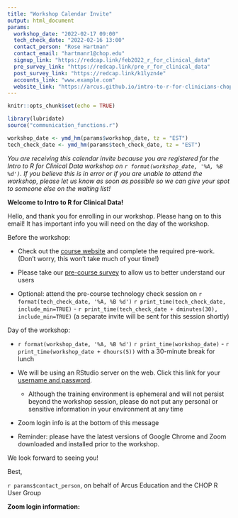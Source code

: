 ```yaml
---
title: "Workshop Calendar Invite"
output: html_document
params:
  workshop_date: "2022-02-17 09:00"
  tech_check_date: "2022-02-16 13:00"
  contact_person: "Rose Hartman"
  contact_email: "hartmanr1@chop.edu"
  signup_link: "https://redcap.link/feb2022_r_for_clinical_data"
  pre_survey_link: "https://redcap.link/pre_r_for_clinical_data"
  post_survey_link: "https://redcap.link/k1lyzn4e"
  accounts_link: "www.example.com"
  website_link: "https://arcus.github.io/intro-to-r-for-clinicians-chop/"
---
```


```r
knitr::opts_chunk$set(echo = TRUE)

library(lubridate)
source("communication_functions.r")

workshop_date <- ymd_hm(params$workshop_date, tz = "EST")
tech_check_date <- ymd_hm(params$tech_check_date, tz = "EST")
```
*You are receiving this calendar invite because you are registered for the Intro to R for Clinical Data workshop on `r format(workshop_date, '%A, %B %d')`. If you believe this is in error or if you are unable to attend the workshop, please let us know as soon as possible so we can give your spot to someone else on the waiting list!*
 
**Welcome to Intro to R for Clinical Data!**

Hello, and thank you for enrolling in our workshop. Please hang on to this email! It has important info you will need on the day of the workshop. 
 
Before the workshop: 

-	Check out the [course website](`r params$website_link`) and complete the required pre-work. (Don’t worry, this won’t take much of your time!)

-	Please take our [pre-course survey](`r params$pre_survey_link`) to allow us to better understand our users

-	Optional: attend the pre-course technology check session on `r format(tech_check_date, '%A, %B %d')` `r print_time(tech_check_date, include_min=TRUE)` - `r print_time(tech_check_date + dminutes(30), include_min=TRUE)` (a separate invite will be sent for this session shortly)
 
Day of the workshop: 

- `r format(workshop_date, '%A, %B %d')` `r print_time(workshop_date)` - `r print_time(workshop_date + dhours(5))` with a 30-minute break for lunch

- We will be using an RStudio server on the web. Click this link for your [username and password](`r params$accounts_link`).

  *	Although the training environment is ephemeral and will not persist beyond the workshop session, please do not put any personal or sensitive information in your environment at any time
  
-	Zoom login info is at the bottom of this message

-	Reminder: please have the latest versions of Google Chrome and Zoom downloaded and installed prior to the workshop.
 
We look forward to seeing you! 
 
Best,

`r params$contact_person`, on behalf of Arcus Education and the CHOP R User Group

**Zoom login information:** 


